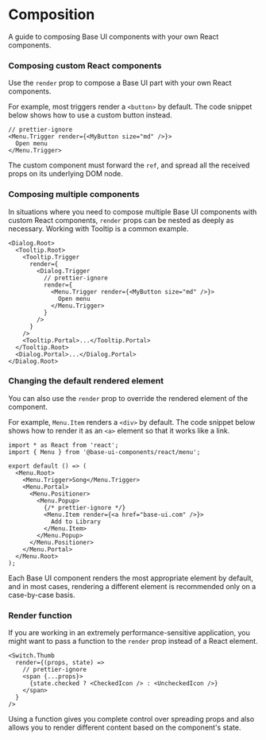 # Composition

<Subtitle>A guide to composing Base UI components with your own React components.</Subtitle>
<Meta
  name="description"
  content="A guide to composing Base UI components with your own React components."
/>

### Composing custom React components

Use the `render` prop to compose a Base UI part with your own React components.

For example, most triggers render a `<button>` by default. The code snippet below shows how to use a custom button instead.

```tsx title="index.tsx"
// prettier-ignore
<Menu.Trigger render={<MyButton size="md" />}>
  Open menu
</Menu.Trigger>
```

The custom component must forward the `ref`, and spread all the received props on its underlying DOM node.

### Composing multiple components

In situations where you need to compose multiple Base UI components with custom React components, `render` props can be nested as deeply as necessary. Working with Tooltip is a common example.

```tsx title="index.tsx"
<Dialog.Root>
  <Tooltip.Root>
    <Tooltip.Trigger
      render={
        <Dialog.Trigger
          // prettier-ignore
          render={
            <Menu.Trigger render={<MyButton size="md" />}>
              Open menu
            </Menu.Trigger>
          }
        />
      }
    />
    <Tooltip.Portal>...</Tooltip.Portal>
  </Tooltip.Root>
  <Dialog.Portal>...</Dialog.Portal>
</Dialog.Root>
```

### Changing the default rendered element

You can also use the `render` prop to override the rendered element of the component.

For example, `Menu.Item` renders a `<div>` by default. The code snippet below shows how to render it as an `<a>` element so that it works like a link.

```tsx title="index.tsx"
import * as React from 'react';
import { Menu } from '@base-ui-components/react/menu';

export default () => (
  <Menu.Root>
    <Menu.Trigger>Song</Menu.Trigger>
    <Menu.Portal>
      <Menu.Positioner>
        <Menu.Popup>
          {/* prettier-ignore */}
          <Menu.Item render={<a href="base-ui.com" />}>
            Add to Library
          </Menu.Item>
        </Menu.Popup>
      </Menu.Positioner>
    </Menu.Portal>
  </Menu.Root>
);
```

Each Base UI component renders the most appropriate element by default, and in most cases, rendering a different element is recommended only on a case-by-case basis.

### Render function

If you are working in an extremely performance-sensitive application, you might want to pass a function to the `render` prop instead of a React element.

```tsx title="switch.tsx"
<Switch.Thumb
  render={(props, state) =>
    // prettier-ignore
    <span {...props}>
      {state.checked ? <CheckedIcon /> : <UncheckedIcon />}
    </span>
  }
/>
```

Using a function gives you complete control over spreading props and also allows you to render different content based on the component's state.

